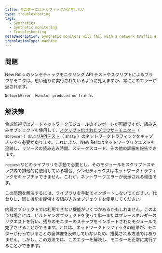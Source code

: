 ```yaml
---
title: モニターにはトラフィックが発生しない
type: troubleshooting
tags:
  - Synthetics
  - Synthetic monitoring
  - Troubleshooting
metaDescription: Synthetic monitors will fail with a network traffic error if you do not use the built-in objects for your script.
translationType: machine
---
```


## 問題

New Relic のシンセティックモニタリング API テストやスクリプトによるブラウザモニタは、思い通りに実行されているように見えますが、常にこのエラーが返されます。

`NetworkError: Monitor produced no traffic`

## 解決策

合成監視ではノードネットワークモジュールのインポートが可能ですが、組み込みオブジェクトを使用して、[スクリプト化されたブラウザーモニター](/docs/synthetics/new-relic-synthetics/scripting-monitors/writing-scripted-browsers)（ `$browser` ）および[APIテスト](/docs/synthetics/new-relic-synthetics/scripting-monitors/write-api-tests)（ `$http` ）のネットワークトラフィックをキャプチャする必要があります。これにより、New Relicはネットワークリクエストを追跡し、リソースの読み込み時間、ステータスコード、その他の詳細を報告できます。

`request`などのライブラリを手動で必要とし、そのモジュールをスクリプトステップ内で排他的に使用している場合、シンセティックスはネットワークトラフィックをキャプチャできません。これが、ネットワークエラーが表示される理由です。

この問題を解決するには、ライブラリを手動でインポートしないでください。代わりに、同じ機能を提供する組み込みオブジェクトを使用してください。

内蔵オブジェクトでは利用できない機能がいくつかあるかもしれません。このような場合には、ビルトインオブジェクトを使って単一またはプレースホルダーのリクエストを行い、残りのモニターのステップをインポートされたモジュールで完了させることができます。これは、ネットワークトラフィックの結果が、モニターが行っていることの全体像を反映していないため、推奨される方法ではありません。しかし、この方法では、このエラーを解決し、モニターを正常に実行することができます。
